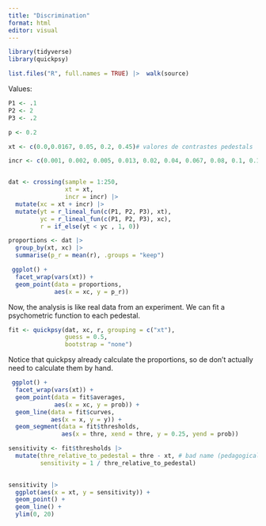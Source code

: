 ```yaml
---
title: "Discrimination"
format: html
editor: visual
---
```


```r
library(tidyverse)
library(quickpsy)

list.files("R", full.names = TRUE) |>  walk(source)

```

Values:

```r

P1 <- .1
P2 <- 2
P3 <- .2

p <- 0.2
```

```r
xt <- c(0.0,0.0167, 0.05, 0.2, 0.45)# valores de contrastes pedestals

incr <- c(0.001, 0.002, 0.005, 0.013, 0.02, 0.04, 0.067, 0.08, 0.1, 0.17, 0.23, 0.31, 0.5)# lo que le sumo al pedestal



```

```r
dat <- crossing(sample = 1:250, 
                xt = xt, 
                incr = incr) |> 
  mutate(xc = xt + incr) |> 
  mutate(yt = r_lineal_fun(c(P1, P2, P3), xt), 
         yc = r_lineal_fun(c(P1, P2, P3), xc),
         r = if_else(yt < yc , 1, 0))
```


```r
proportions <- dat |> 
  group_by(xt, xc) |> 
  summarise(p_r = mean(r), .groups = "keep")
```

```r
 ggplot() +
  facet_wrap(vars(xt)) +
  geom_point(data = proportions, 
             aes(x = xc, y = p_r))
```
Now, the analysis is like real data from an experiment. We can fit a psychometric function to each pedestal. 

```r
fit <- quickpsy(dat, xc, r, grouping = c("xt"), 
                guess = 0.5,
                bootstrap = "none")
```


Notice that quickpsy already calculate the proportions, so de don't actually need to calculate them by hand. 

```r
 ggplot() +
  facet_wrap(vars(xt)) +
  geom_point(data = fit$averages, 
             aes(x = xc, y = prob)) + 
  geom_line(data = fit$curves, 
            aes(x = x, y = y)) +
  geom_segment(data = fit$thresholds, 
               aes(x = thre, xend = thre, y = 0.25, yend = prob))
```

```r
sensitivity <- fit$thresholds |> 
  mutate(thre_relative_to_pedestal = thre - xt, # bad name (pedagogical purposes only)
         sensitivity = 1 / thre_relative_to_pedestal)
  

sensitivity |> 
  ggplot(aes(x = xt, y = sensitivity)) +
  geom_point() +
  geom_line() + 
  ylim(0, 20)
```


